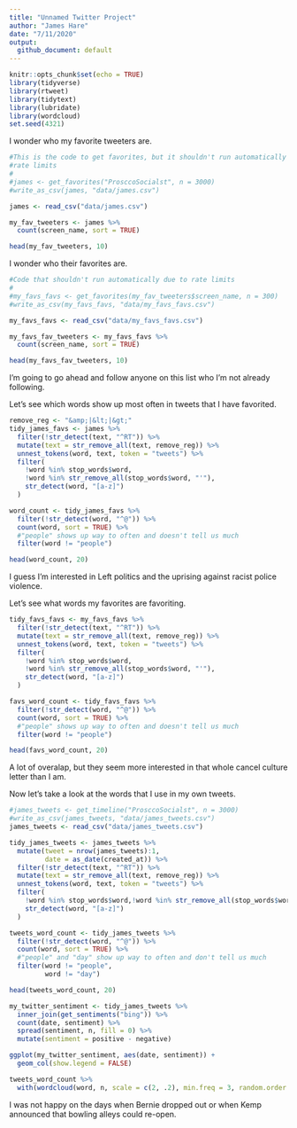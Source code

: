 ```yaml
---
title: "Unnamed Twitter Project"
author: "James Hare"
date: "7/11/2020"
output:
  github_document: default
---
```


```r
knitr::opts_chunk$set(echo = TRUE)
library(tidyverse)
library(rtweet)
library(tidytext)
library(lubridate)
library(wordcloud)
set.seed(4321)
```

I wonder who my favorite tweeters are.

```r
#This is the code to get favorites, but it shouldn't run automatically due to
#rate limits
#
#james <- get_favorites("ProsccoSocialst", n = 3000)
#write_as_csv(james, "data/james.csv")

james <- read_csv("data/james.csv")

my_fav_tweeters <- james %>%
  count(screen_name, sort = TRUE)

head(my_fav_tweeters, 10)
```

I wonder who their favorites are.

```r

#Code that shouldn't run automatically due to rate limits
#
#my_favs_favs <- get_favorites(my_fav_tweeters$screen_name, n = 300)
#write_as_csv(my_favs_favs, "data/my_favs_favs.csv")

my_favs_favs <- read_csv("data/my_favs_favs.csv")

my_favs_fav_tweeters <- my_favs_favs %>%
  count(screen_name, sort = TRUE)

head(my_favs_fav_tweeters, 10)
```

I'm going to go ahead and follow anyone on this list who I'm not already following.

Let's see which words show up most often in tweets that I have favorited.

```r

remove_reg <- "&amp;|&lt;|&gt;"
tidy_james_favs <- james %>%
  filter(!str_detect(text, "^RT")) %>%
  mutate(text = str_remove_all(text, remove_reg)) %>%
  unnest_tokens(word, text, token = "tweets") %>%
  filter(
    !word %in% stop_words$word,
    !word %in% str_remove_all(stop_words$word, "'"),
    str_detect(word, "[a-z]")
  )

word_count <- tidy_james_favs %>%
  filter(!str_detect(word, "^@")) %>%
  count(word, sort = TRUE) %>%
  #"people" shows up way to often and doesn't tell us much
  filter(word != "people")

head(word_count, 20)
```

I guess I'm interested in Left politics and the uprising against racist police violence.

Let's see what words my favorites are favoriting.

```r

tidy_favs_favs <- my_favs_favs %>%
  filter(!str_detect(text, "^RT")) %>%
  mutate(text = str_remove_all(text, remove_reg)) %>%
  unnest_tokens(word, text, token = "tweets") %>%
  filter(
    !word %in% stop_words$word,
    !word %in% str_remove_all(stop_words$word, "'"),
    str_detect(word, "[a-z]")
  )

favs_word_count <- tidy_favs_favs %>%
  filter(!str_detect(word, "^@")) %>%
  count(word, sort = TRUE) %>%
  #"people" shows up way to often and doesn't tell us much
  filter(word != "people")

head(favs_word_count, 20)
```

A lot of overalap, but they seem more interested in that whole cancel culture letter than I am.

Now let's take a look at the words that I use in my own tweets.

```r
#james_tweets <- get_timeline("ProsccoSocialst", n = 3000)
#write_as_csv(james_tweets, "data/james_tweets.csv")
james_tweets <- read_csv("data/james_tweets.csv")

tidy_james_tweets <- james_tweets %>%
  mutate(tweet = nrow(james_tweets):1,
         date = as_date(created_at)) %>%
  filter(!str_detect(text, "^RT")) %>%
  mutate(text = str_remove_all(text, remove_reg)) %>%
  unnest_tokens(word, text, token = "tweets") %>%
  filter(
    !word %in% stop_words$word,!word %in% str_remove_all(stop_words$word, "'"),
    str_detect(word, "[a-z]")
  )

tweets_word_count <- tidy_james_tweets %>%
  filter(!str_detect(word, "^@")) %>%
  count(word, sort = TRUE) %>%
  #"people" and "day" show up way to often and don't tell us much
  filter(word != "people",
         word != "day")

head(tweets_word_count, 20)

my_twitter_sentiment <- tidy_james_tweets %>%
  inner_join(get_sentiments("bing")) %>%
  count(date, sentiment) %>%
  spread(sentiment, n, fill = 0) %>%
  mutate(sentiment = positive - negative)

ggplot(my_twitter_sentiment, aes(date, sentiment)) +
  geom_col(show.legend = FALSE)

tweets_word_count %>%
  with(wordcloud(word, n, scale = c(2, .2), min.freq = 3, random.order = FALSE))
```

I was not happy on the days when Bernie dropped out or when Kemp announced that bowling alleys could re-open.


